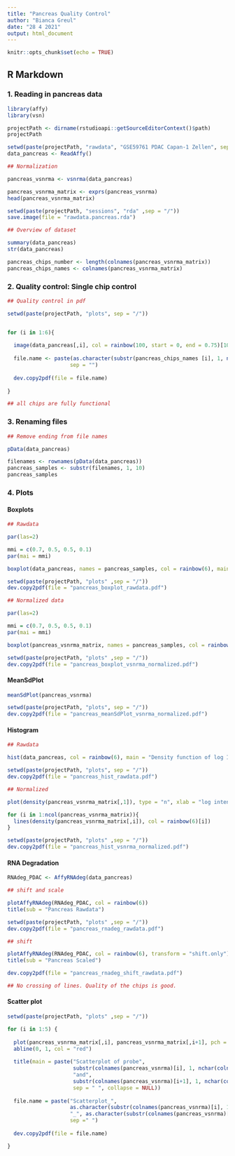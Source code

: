 ```yaml
---
title: "Pancreas Quality Control"
author: "Bianca Greul"
date: "28 4 2021"
output: html_document
---
```


```r
knitr::opts_chunk$set(echo = TRUE)
```

## R Markdown


### 1. Reading in pancreas data

```r
library(affy)
library(vsn)

projectPath <- dirname(rstudioapi::getSourceEditorContext()$path)
projectPath

setwd(paste(projectPath, "rawdata", "GSE59761 PDAC Capan-1 Zellen", sep = "/"))
data_pancreas <- ReadAffy()

## Normalization

pancreas_vsnrma <- vsnrma(data_pancreas)

pancreas_vsnrma_matrix <- exprs(pancreas_vsnrma)
head(pancreas_vsnrma_matrix)
```

```r
setwd(paste(projectPath, "sessions", "rda" ,sep = "/"))
save.image(file = "rawdata.pancreas.rda")
```

```r
## Overview of dataset

summary(data_pancreas)
str(data_pancreas)

pancreas_chips_number <- length(colnames(pancreas_vsnrma_matrix))
pancreas_chips_names <- colnames(pancreas_vsnrma_matrix)
```


### 2. Quality control: Single chip control

```r
## Quality control in pdf

setwd(paste(projectPath, "plots", sep = "/"))


for (i in 1:6){
  
  image(data_pancreas[,i], col = rainbow(100, start = 0, end = 0.75)[100:1])
  
  file.name <- paste(as.character(substr(pancreas_chips_names [i], 1, nchar(pancreas_chips_names [i])-4)),".pdf",
                    sep = "")
  
  dev.copy2pdf(file = file.name)
  
}

## all chips are fully functional

```


### 3. Renaming files

```r
## Remove ending from file names

pData(data_pancreas)

filenames <- rownames(pData(data_pancreas)) 
pancreas_samples <- substr(filenames, 1, 10)
pancreas_samples
```


### 4. Plots

#### Boxplots

```r
## Rawdata

par(las=2)

mmi = c(0.7, 0.5, 0.5, 0.1)
par(mai = mmi) 

boxplot(data_pancreas, names = pancreas_samples, col = rainbow(6), main = "Rawdata pancreas boxplot", cex.axis=0.42)

setwd(paste(projectPath, "plots" ,sep = "/"))
dev.copy2pdf(file = "pancreas_boxplot_rawdata.pdf")
```

```r
## Normalized data

par(las=2)

mmi = c(0.7, 0.5, 0.5, 0.1)
par(mai = mmi) 

boxplot(pancreas_vsnrma_matrix, names = pancreas_samples, col = rainbow(6), main="Normalized PDAC data boxplot",cex.axis = 0.42)

setwd(paste(projectPath, "plots" ,sep = "/"))
dev.copy2pdf(file = "pancreas_boxplot_vsnrma_normalized.pdf")
```

#### MeanSdPlot

```r
meanSdPlot(pancreas_vsnrma)

setwd(paste(projectPath, "plots", sep = "/"))
dev.copy2pdf(file = "pancreas_meanSdPlot_vsnrma_normalized.pdf")
```

#### Histogram

```r
## Rawdata

hist(data_pancreas, col = rainbow(6), main = "Density function of log Intensity of PDAC data")

setwd(paste(projectPath, "plots", sep = "/"))
dev.copy2pdf(file = "pancreas_hist_rawdata.pdf")

```

```r
## Normalized

plot(density(pancreas_vsnrma_matrix[,1]), type = "n", xlab = "log intensity", main = "Density function of log Intensity of normalized PDAC data")

for (i in 1:ncol(pancreas_vsnrma_matrix)){
  lines(density(pancreas_vsnrma_matrix[,i]), col = rainbow(6)[i])
}

setwd(paste(projectPath, "plots" ,sep = "/"))
dev.copy2pdf(file = "pancreas_hist_vsnrma_normalized.pdf")

```

#### RNA Degradation 

```r

RNAdeg_PDAC <- AffyRNAdeg(data_pancreas)

## shift and scale

plotAffyRNAdeg(RNAdeg_PDAC, col = rainbow(6))
title(sub = "Pancreas Rawdata")

setwd(paste(projectPath, "plots" ,sep = "/"))
dev.copy2pdf(file = "pancreas_rnadeg_rawdata.pdf")

## shift

plotAffyRNAdeg(RNAdeg_PDAC, col = rainbow(6), transform = "shift.only")
title(sub = "Pancreas Scaled")

dev.copy2pdf(file = "pancreas_rnadeg_shift_rawdata.pdf")

## No crossing of lines. Quality of the chips is good.
```

#### Scatter plot

```r
setwd(paste(projectPath, "plots" ,sep = "/"))

for (i in 1:5) {
  
  plot(pancreas_vsnrma_matrix[,i], pancreas_vsnrma_matrix[,i+1], pch = ".")
  abline(0, 1, col = "red")
  
  title(main = paste("Scatterplot of probe",
                     substr(colnames(pancreas_vsnrma)[i], 1, nchar(colnames(pancreas_vsnrma)[i])-4),
                     "and", 
                     substr(colnames(pancreas_vsnrma)[i+1], 1, nchar(colnames(pancreas_vsnrma)[i+1])-4),
                     sep = " ", collapse = NULL))
  
  file.name = paste("Scatterplot_",
                    as.character(substr(colnames(pancreas_vsnrma)[i], 1, nchar(colnames(pancreas_vsnrma)[i])-4)), 
                    "_", as.character(substr(colnames(pancreas_vsnrma)[i+1], 1, nchar(colnames(pancreas_vsnrma)[i+1])-4)), ".pdf", 
                    sep =" ")
  
  dev.copy2pdf(file = file.name)

}
```